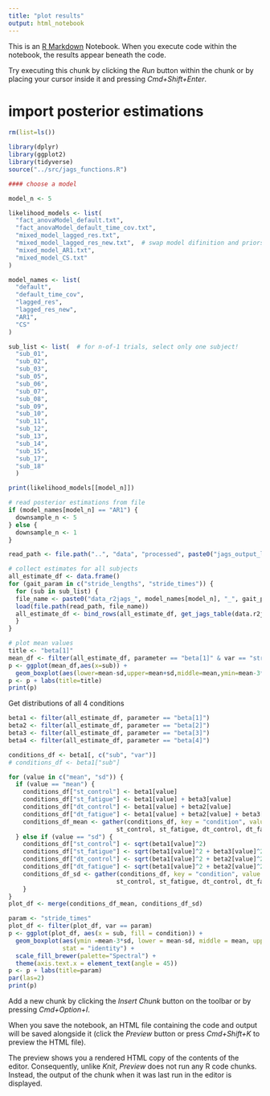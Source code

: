 ---
title: "plot results"
output: html_notebook
---

This is an [R Markdown](http://rmarkdown.rstudio.com) Notebook. When you execute code within the notebook, the results appear beneath the code. 

Try executing this chunk by clicking the *Run* button within the chunk or by placing your cursor inside it and pressing *Cmd+Shift+Enter*. 

# import posterior estimations
```{r} 
rm(list=ls())

library(dplyr) 
library(ggplot2)
library(tidyverse)
source("../src/jags_functions.R")

#### choose a model

model_n <- 5

likelihood_models <- list(
  "fact_anovaModel_default.txt",
  "fact_anovaModel_default_time_cov.txt",
  "mixed_model_lagged_res.txt",
  "mixed_model_lagged_res_new.txt",  # swap model difinition and priors
  "mixed_model_AR1.txt",
  "mixed_model_CS.txt"
)

model_names <- list(
  "default",
  "default_time_cov",
  "lagged_res",
  "lagged_res_new",
  "AR1",
  "CS"
)

sub_list <- list(  # for n-of-1 trials, select only one subject!
  "sub_01",
  "sub_02",
  "sub_03",
  "sub_05",
  "sub_06",
  "sub_07",
  "sub_08",
  "sub_09",
  "sub_10",
  "sub_11",
  "sub_12",
  "sub_13",
  "sub_14",
  "sub_15",
  "sub_17",
  "sub_18"
  )

print(likelihood_models[[model_n]])

# read posterior estimations from file
if (model_names[model_n] == "AR1") {
  downsample_n <- 5
} else {
  downsample_n <- 1
}

read_path <- file.path("..", "data", "processed", paste0("jags_output_left_foot_downsample_", downsample_n))

# collect estimates for all subjects
all_estimate_df <- data.frame()
for (gait_param in c("stride_lengths", "stride_times")) {
  for (sub in sub_list) {
  file_name <- paste0("data_r2jags_", model_names[model_n], "_", gait_param, "_", sub, ".RData")
  load(file.path(read_path, file_name))
  all_estimate_df <- bind_rows(all_estimate_df, get_jags_table(data.r2jags, sub, gait_param))
  }
}


```
```{r}
# plot mean values
title <- "beta[1]"
mean_df <- filter(all_estimate_df, parameter == "beta[1]" & var == "stride_lengths")
p <- ggplot(mean_df,aes(x=sub)) + 
  geom_boxplot(aes(lower=mean-sd,upper=mean+sd,middle=mean,ymin=mean-3*sd,ymax=mean+3*sd),stat="identity")
p <- p + labs(title=title)
print(p)
```
Get distributions of all 4 conditions
```{r}
beta1 <- filter(all_estimate_df, parameter == "beta[1]")
beta2 <- filter(all_estimate_df, parameter == "beta[2]")
beta3 <- filter(all_estimate_df, parameter == "beta[3]")
beta4 <- filter(all_estimate_df, parameter == "beta[4]")

conditions_df <- beta1[, c("sub", "var")]
# conditions_df <- beta1["sub"]

for (value in c("mean", "sd")) {
  if (value == "mean") {
    conditions_df["st_control"] <- beta1[value]
    conditions_df["st_fatigue"] <- beta1[value] + beta3[value]
    conditions_df["dt_control"] <- beta1[value] + beta2[value]
    conditions_df["dt_fatigue"] <- beta1[value] + beta2[value] + beta3[value] + beta4[value]
    conditions_df_mean <- gather(conditions_df, key = "condition", value = "mean",
                              st_control, st_fatigue, dt_control, dt_fatigue)
  } else if (value == "sd") {
    conditions_df["st_control"] <- sqrt(beta1[value]^2)
    conditions_df["st_fatigue"] <- sqrt(beta1[value]^2 + beta3[value]^2)
    conditions_df["dt_control"] <- sqrt(beta1[value]^2 + beta2[value]^2)
    conditions_df["dt_fatigue"] <- sqrt(beta1[value]^2 + beta2[value]^2 + beta3[value]^2 + beta4[value]^2)
    conditions_df_sd <- gather(conditions_df, key = "condition", value = "sd",
                              st_control, st_fatigue, dt_control, dt_fatigue)
    }
}
plot_df <- merge(conditions_df_mean, conditions_df_sd)

```

```{r}
param <- "stride_times"
plot_df <- filter(plot_df, var == param)
p <- ggplot(plot_df, aes(x = sub, fill = condition)) +
  geom_boxplot(aes(ymin =mean-3*sd, lower = mean-sd, middle = mean, upper = mean+sd, ymax = mean+3*sd),
               stat = "identity") +
  scale_fill_brewer(palette="Spectral") +
  theme(axis.text.x = element_text(angle = 45))
p <- p + labs(title=param)
par(las=2)
print(p)
```




Add a new chunk by clicking the *Insert Chunk* button on the toolbar or by pressing *Cmd+Option+I*.

When you save the notebook, an HTML file containing the code and output will be saved alongside it (click the *Preview* button or press *Cmd+Shift+K* to preview the HTML file). 

The preview shows you a rendered HTML copy of the contents of the editor. Consequently, unlike *Knit*, *Preview* does not run any R code chunks. Instead, the output of the chunk when it was last run in the editor is displayed.

